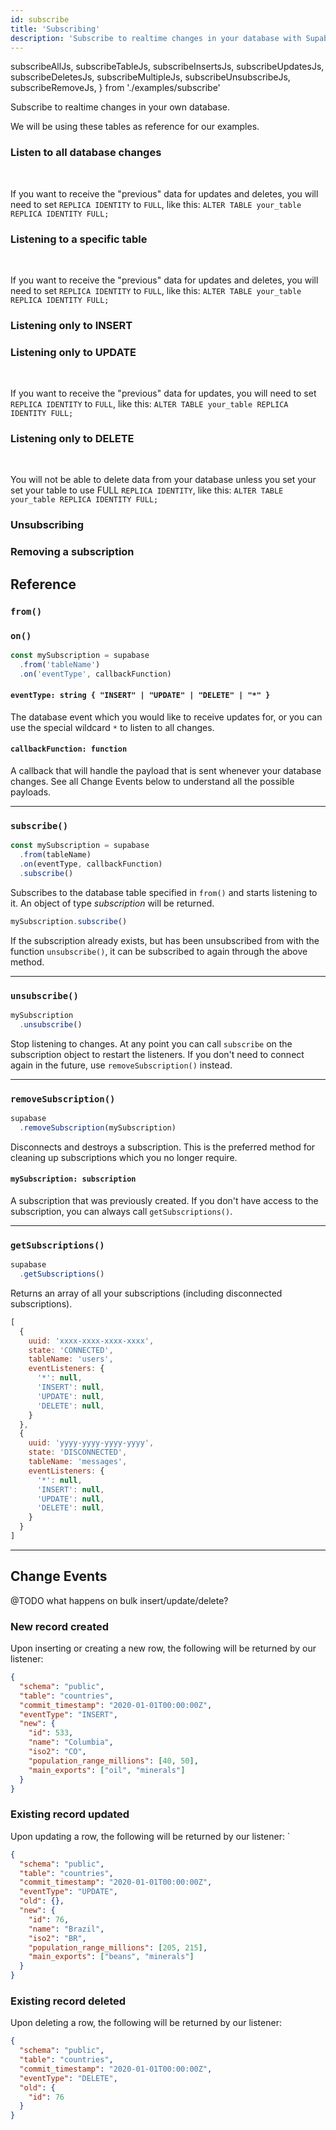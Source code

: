 ```yaml
---
id: subscribe
title: 'Subscribing'
description: 'Subscribe to realtime changes in your database with Supabase'
---
```


  subscribeAllJs,
  subscribeTableJs,
  subscribeInsertsJs,
  subscribeUpdatesJs,
  subscribeDeletesJs,
  subscribeMultipleJs,
  subscribeUnsubscribeJs,
  subscribeRemoveJs,
} from './examples/subscribe'

Subscribe to realtime changes in your own database.

We will be using these tables as reference for our examples.

<DummyData />

### Listen to all database changes

<CustomCodeBlock
  header="Subscribes to all database changes in realtime."
  js={subscribeAllJs}
  jsHighlight="{8}"
/>

<br />

If you want to receive the "previous" data for updates and deletes,
you will need to set `REPLICA IDENTITY` to `FULL`, like this:
`ALTER TABLE your_table REPLICA IDENTITY FULL;`

### Listening to a specific table

<CustomCodeBlock
  header="Subscribes to a specific table for changes in realtime."
  js={subscribeTableJs}
  jsHighlight="{8}"
/>

<br />

If you want to receive the "previous" data for updates and deletes,
you will need to set `REPLICA IDENTITY` to `FULL`, like this:
`ALTER TABLE your_table REPLICA IDENTITY FULL;`

### Listening only to INSERT

<CustomCodeBlock
  header="Subscribes only to the INSERT event."
  js={subscribeInsertsJs}
  jsHighlight="{9-11}"
/>

### Listening only to UPDATE

<CustomCodeBlock
  header="Subscribes only to the UPDATE event."
  js={subscribeUpdatesJs}
  jsHighlight="{9-11}"
/>

<br />

If you want to receive the "previous" data for updates,
you will need to set `REPLICA IDENTITY` to `FULL`, like this:
`ALTER TABLE your_table REPLICA IDENTITY FULL;`

### Listening only to DELETE

<CustomCodeBlock
  header="Subscribes only to the DELETE event."
  js={subscribeDeletesJs}
  jsHighlight="{9-11}"
/>

<br />

You will not be able to delete data from your database unless you set your set your table to use FULL `REPLICA IDENTITY`, like this:
`ALTER TABLE your_table REPLICA IDENTITY FULL;`

<!-- ### Listening to multiple events

<CustomCodeBlock
  header="Subscribes to multiple but not all events."
  js={subscribeMultipleJs}
  jsHighlight="{9-10}"
/> -->

### Unsubscribing

<CustomCodeBlock
  header="Unsubscribes from a specific subscription."
  js={subscribeUnsubscribeJs}
  jsHighlight="{15}"
/>

### Removing a subscription

<CustomCodeBlock
  header="Disconnects from a subscription fully."
  js={subscribeRemoveJs}
  jsHighlight="{15}"
/>

## Reference

### `from()`

<FromFunction verb="subscribe" />

### `on()`

<!-- prettier-ignore -->
```js {3}
const mySubscription = supabase
  .from('tableName')
  .on('eventType', callbackFunction)
```

#### `eventType: string { "INSERT" | "UPDATE" | "DELETE" | "*" }`

The database event which you would like to receive updates for, or you can use the special wildcard `*` to listen to all changes.

#### `callbackFunction: function`

A callback that will handle the payload that is sent whenever your database changes. See all Change Events below to understand all the possible payloads.

---

### `subscribe()`

<!-- prettier-ignore -->
```js {4}
const mySubscription = supabase
  .from(tableName)
  .on(eventType, callbackFunction)
  .subscribe()
```

Subscribes to the database table specified in `from()` and starts listening to it. An object of type _subscription_ will be returned.

```js {1}
mySubscription.subscribe()
```

If the subscription already exists, but has been unsubscribed from with the function `unsubscribe()`, it can be subscribed to again through the above method.

---

### `unsubscribe()`

<!-- prettier-ignore -->
```js {2}
mySubscription
  .unsubscribe()
```

Stop listening to changes. At any point you can call `subscribe` on the subscription object to restart the listeners.
If you don't need to connect again in the future, use `removeSubscription()` instead.

---

### `removeSubscription()`

<!-- prettier-ignore -->
```js {2}
supabase
  .removeSubscription(mySubscription)
```

Disconnects and destroys a subscription. This is the preferred method for cleaning up subscriptions which you no longer require.

#### `mySubscription: subscription`

A subscription that was previously created. If you don't have access to the subscription, you can always call `getSubscriptions()`.

---

### `getSubscriptions()`

<!-- prettier-ignore -->
```js {2}
supabase
  .getSubscriptions()
```

Returns an array of all your subscriptions (including disconnected subscriptions).

<Collapsable title="Toggle Example Response">

<!-- prettier-ignore -->
```js
[
  {
    uuid: 'xxxx-xxxx-xxxx-xxxx',
    state: 'CONNECTED',
    tableName: 'users',
    eventListeners: {
      '*': null,
      'INSERT': null,
      'UPDATE': null,
      'DELETE': null,
    }
  },
  {
    uuid: 'yyyy-yyyy-yyyy-yyyy',
    state: 'DISCONNECTED',
    tableName: 'messages',
    eventListeners: {
      '*': null,
      'INSERT': null,
      'UPDATE': null,
      'DELETE': null,
    }
  }
]
```

</Collapsable>

---

## Change Events

@TODO what happens on bulk insert/update/delete?

### New record created

Upon inserting or creating a new row, the following will be returned by our listener:

```json
{
  "schema": "public",
  "table": "countries",
  "commit_timestamp": "2020-01-01T00:00:00Z",
  "eventType": "INSERT",
  "new": {
    "id": 533,
    "name": "Columbia",
    "iso2": "CO",
    "population_range_millions": [40, 50],
    "main_exports": ["oil", "minerals"]
  }
}
```

### Existing record updated

Upon updating a row, the following will be returned by our listener:
`

```json
{
  "schema": "public",
  "table": "countries",
  "commit_timestamp": "2020-01-01T00:00:00Z",
  "eventType": "UPDATE",
  "old": {},
  "new": {
    "id": 76,
    "name": "Brazil",
    "iso2": "BR",
    "population_range_millions": [205, 215],
    "main_exports": ["beans", "minerals"]
  }
}
```

### Existing record deleted

Upon deleting a row, the following will be returned by our listener:

```json
{
  "schema": "public",
  "table": "countries",
  "commit_timestamp": "2020-01-01T00:00:00Z",
  "eventType": "DELETE",
  "old": {
    "id": 76
  }
}
```
